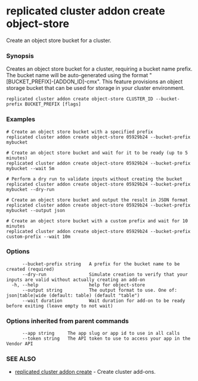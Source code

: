 # replicated cluster addon create object-store

Create an object store bucket for a cluster.

### Synopsis

Creates an object store bucket for a cluster, requiring a bucket name prefix. The bucket name will be auto-generated using the format "[BUCKET_PREFIX]-[ADDON_ID]-cmx". This feature provisions an object storage bucket that can be used for storage in your cluster environment.

```
replicated cluster addon create object-store CLUSTER_ID --bucket-prefix BUCKET_PREFIX [flags]
```

### Examples

```
# Create an object store bucket with a specified prefix
replicated cluster addon create object-store 05929b24 --bucket-prefix mybucket

# Create an object store bucket and wait for it to be ready (up to 5 minutes)
replicated cluster addon create object-store 05929b24 --bucket-prefix mybucket --wait 5m

# Perform a dry run to validate inputs without creating the bucket
replicated cluster addon create object-store 05929b24 --bucket-prefix mybucket --dry-run

# Create an object store bucket and output the result in JSON format
replicated cluster addon create object-store 05929b24 --bucket-prefix mybucket --output json

# Create an object store bucket with a custom prefix and wait for 10 minutes
replicated cluster addon create object-store 05929b24 --bucket-prefix custom-prefix --wait 10m
```

### Options

```
      --bucket-prefix string   A prefix for the bucket name to be created (required)
      --dry-run                Simulate creation to verify that your inputs are valid without actually creating an add-on
  -h, --help                   help for object-store
      --output string          The output format to use. One of: json|table|wide (default: table) (default "table")
      --wait duration          Wait duration for add-on to be ready before exiting (leave empty to not wait)
```

### Options inherited from parent commands

```
      --app string     The app slug or app id to use in all calls
      --token string   The API token to use to access your app in the Vendor API
```

### SEE ALSO

* [replicated cluster addon create](replicated-cli-cluster-addon-create)	 - Create cluster add-ons.

